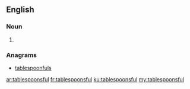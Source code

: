 ==English==

===Noun===
{{head|en|plural}}

# {{plural of|tablespoonful|lang=en}}

===Anagrams===
* [[tablespoonfuls#English|tablespoonfuls]]

[[ar:tablespoonsful]]
[[fr:tablespoonsful]]
[[ku:tablespoonsful]]
[[my:tablespoonsful]]